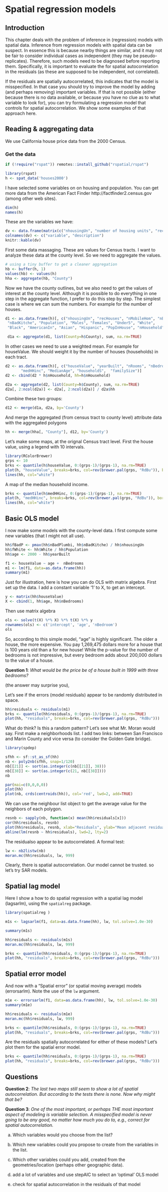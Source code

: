 # Spatial regression models


## Introduction

This chapter deals with the problem of inference in (regression) models with spatial data. Inference from regression models with spatial data can be suspect. In essence this is because nearby things are similar, and it may not be fair to consider individual cases as independent (they may be pseudo-replicates). Therefore, such models need to be diagnosed before reporting them. Specifically, it is important to evaluate the for spatial autocorrelation in the residuals (as these are supposed to be independent, not correlated). 

If the residuals are spatially autocorrelated, this indicates that the model is misspecified. In that case you should try to improve the model by adding (and perhaps removing) important variables. If that is not possible (either because there is no data available, or because you have no clue as to what variable to look for), you can try formulating a regression model that controls for spatial autocorrelation. We show some examples of that approach here.


## Reading & aggregating data

We use California house price data from the 2000 Census. 

### Get the data

```r

if (!require("rspat")) remotes::install_github("rspatial/rspat")

library(rspat)
h <- spat_data('houses2000')
```

I have selected some variables on on housing and population. You can get more data from the American Fact Finder http://factfinder2.census.gov (among other web sites). 

```r
dim(h)
names(h)
```

These are the variables we have:

```r
dv <- data.frame(matrix(c("nhousingUn", "number of housing units", "recHouses", "number of houses for recreational use", "nMobileHom", "number of mobile homes", "nBadPlumbi", "number of houses with incomplete plumbing", "nBadKitche", "number of houses with incomplete kitchens", "Population", "total population", "Males", "number of males", "Females", "number of females", "Under5", "number of persons under five", "White", "number of persons identifying themselves as white (only)", "Black", "number of persons identifying themselves African-american (only)", "AmericanIn", "number of persons identifying themselves American Indian (only)", "Asian", "number of persons identifying themselves as American Indian (only)", "Hispanic", "number of persons identifying themselves as hispanic (only)", "PopInHouse", "number of persons living in households", "nHousehold", "number of households", "Families", "number of families", "houseValue", "value of the house", "yearBuilt", "year house was built", "nRooms", "median number of rooms per house", "nBedrooms", "median number of bedrooms per house", "medHHinc", "median household income", "MedianAge", "median age of population", "householdS", "median household size", "familySize", "median family size"), ncol=2, byrow=TRUE))
colnames(dv) <- c("variable", "description")
knitr::kable(dv)
```

First some data massaging. These are values for Census tracts. I want to analyze these data at the county level. So we need to aggregate the values.

```r
# using a tiny buffer to get a cleaner aggregation 
hb <- buffer(h, 1)
values(hb) <- values(h)
hha <- aggregate(hb, "County")
```

Now we have the county outlines, but we also need to get the values of interest at the county level. Although it is possible to do everything in one step in the aggregate function, I prefer to do this step by step. The simplest case is where we can sum the numbers. For example for the number of houses. 

```r
d1 <- as.data.frame(h)[, c("nhousingUn", "recHouses", "nMobileHom", "nBadPlumbi", 
 "nBadKitche", "Population", "Males", "Females", "Under5", "White", 
 "Black", "AmericanIn", "Asian", "Hispanic", "PopInHouse", "nHousehold", "Families")]

 d1a <- aggregate(d1, list(County=h$County), sum, na.rm=TRUE)
```

In other cases we need to use a weighted mean. For example for houseValue. We should weight it by the number of houses (households) in each tract. 

```r
d2 <- as.data.frame(h)[, c("houseValue", "yearBuilt", "nRooms", "nBedrooms", 
       "medHHinc", "MedianAge", "householdS",  "familySize")]
d2 <- cbind(d2 * h$nHousehold, hh=h$nHousehold)

d2a <- aggregate(d2, list(County=h$County), sum, na.rm=TRUE)
d2a[, 2:ncol(d2a)] <- d2a[, 2:ncol(d2a)] / d2a$hh
```


Combine these two groups:

```r
d12 <- merge(d1a, d2a, by='County')
```

And merge the aggregated (from census tract to county level) attribute data with the aggregated polygons

```r
hh <- merge(hha[, "County"], d12, by='County')
```


Let's make some maps, at the orignal Census tract level. First the house value, using a legend with 10 intervals.

```r
library(RColorBrewer)
grps <- 10
brks <- quantile(h$houseValue, 0:(grps-1)/(grps-1), na.rm=TRUE)
plot(h, "houseValue", breaks=brks, col=rev(brewer.pal(grps, "RdBu")), border=NA)
lines(hh, col="white")
```

A map of the median household income.

```r
brks <- quantile(h$medHHinc, 0:(grps-1)/(grps-1), na.rm=TRUE)
plot(h, "medHHinc", breaks=brks, col=rev(brewer.pal(grps, "RdBu")), border=NA)
lines(hh, col="white")
```


## Basic OLS model

I now make some models with the county-level data. I first compute some new variables (that I might not all use).

```r
hh$fBadP <- pmax(hh$nBadPlumbi, hh$nBadKitche) / hh$nhousingUn
hh$fWhite <- hh$White / hh$Population
hh$age <- 2000 - hh$yearBuilt

f1 <- houseValue ~ age +  nBedrooms 
m1 <- lm(f1, data=as.data.frame(hh))
summary(m1)
```

Just for illustration, here is how you can do OLS with matrix algebra. First set up the data. I add a constant variable '1' to X, to get an intercept.

```r
y <- matrix(hh$houseValue)
X <- cbind(1, hh$age, hh$nBedrooms)
```

Then use matrix algebra
```r
ols <- solve(t(X) %*% X) %*% t(X) %*% y
rownames(ols) <- c('intercept', 'age', 'nBedroom')
ols
```

So, according to this simple model, "age" is highly significant. The older a house, the more expensive. You pay 1,269,475  dollars more for a house that is 100 years old than a for new house! While the p-value for the number of bedrooms is not impressive, but every bedroom adds about 200,000 dollars to the value of a house.

__Question 1__: *What would be the price be of a house built in 1999 with three bedrooms?*

(the answer may surprise you),

Let's see if the errors (model residuals) appear to be randomly distributed in space.

```r
hh$residuals <- residuals(m1)
brks <- quantile(hh$residuals, 0:(grps-1)/(grps-1), na.rm=TRUE)
plot(hh, "residuals", breaks=brks, col=rev(brewer.pal(grps, "RdBu")))
```

What do think? Is this a random pattern? Let's see what Mr. Moran would say. First make a neighborhoods list. I add two links: between San Francisco and Marin County and vice versa (to consider the Golden Gate bridge).

```r
library(spdep)

sfhh <- sf::st_as_sf(hh)
nb <- poly2nb(sfhh, snap=1/120)
nb[[21]] <- sort(as.integer(c(nb[[21]], 38)))
nb[[38]] <- sort(as.integer(c(21, nb[[38]])))
nb

par(mai=c(0,0,0,0))
plot(hh)
plot(nb, crds(centroids(hh)), col='red', lwd=2, add=TRUE)
```

We can use the neighbour list object to get the average value for the neighbors of each polygon.

```r
resnb <- sapply(nb, function(x) mean(hh$residuals[x]))
cor(hh$residuals, resnb)
plot(hh$residuals, resnb, xlab="Residuals", ylab="Mean adjacent residuals", pch=20)
abline(lm(resnb ~ hh$residuals), lwd=2, lty=2)
```

The residualso appear to be autocorrelated. A formal test:

```r
lw <- nb2listw(nb)
moran.mc(hh$residuals, lw, 999)
```

Clearly, there is spatial autocorrelation. Our model cannot be trusted. so let's try SAR models. 


## Spatial lag model

Here I show a how to do spatial regression with a spatial lag model (lagsarlm), using the `spatialreg` package.


```r
library(spatialreg )
```


```r
m1s <- lagsarlm(f1, data=as.data.frame(hh), lw, tol.solve=1.0e-30)

summary(m1s)

hh$residuals <- residuals(m1s)
moran.mc(hh$residuals, lw, 999)

brks <- quantile(hh$residuals, 0:(grps-1)/(grps-1), na.rm=TRUE)
plot(hh, "residuals", breaks=brks, col=rev(brewer.pal(grps, "RdBu")))

```


## Spatial error model

And now with a "Spatial error" (or spatial moving average) models (errorsarlm). Note the use of the `lw` argument.

```r
m1e <- errorsarlm(f1, data=as.data.frame(hh), lw, tol.solve=1.0e-30)
summary(m1e)

hh$residuals <- residuals(m1e)
moran.mc(hh$residuals, lw, 999)

brks <- quantile(hh$residuals, 0:(grps-1)/(grps-1), na.rm=TRUE)
plot(hh, "residuals", breaks=brks, col=rev(brewer.pal(grps, "RdBu")))
```


Are the residuals spatially autocorrelated for either of these models? Let's plot them for the spatial error model.

```r
brks <- quantile(hh$residuals, 0:(grps-1)/(grps-1), na.rm=TRUE)
plot(hh, "residuals", breaks=brks, col=rev(brewer.pal(grps, "RdBu")))
```


## Questions
__Question 2__: *The last two maps still seem to show a lot of spatial autocorrelation. But according to the tests there is none. Now why might that be?*


__Question 3__: *One of the most important, or perhaps THE most important aspect of modeling is variable selection. A misspecified model is never going to be any good, no matter how much you do to, e.g., correct for spatial autocorrelation.*

a) Which variables would you choose from the list? 

b) Which new variables could you propose to create from the variables in the list. 

c) Which other variables could you add, created from the geometries/location (perhaps other geographic data).

d) add a lot of variables and use stepAIC to select an 'optimal' OLS model

e) check for spatial autocorrelation in the residuals of that model


